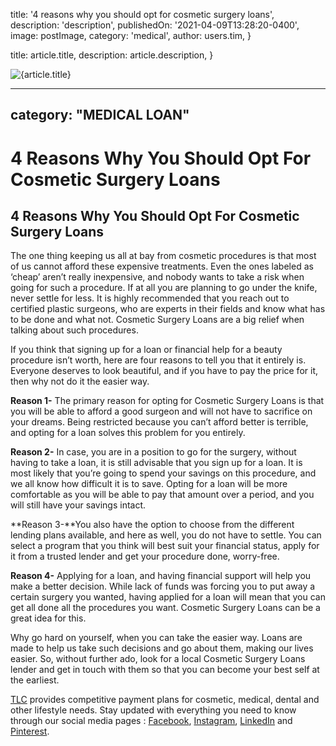 
  title: '4 reasons why you should opt for cosmetic surgery loans',
  description: 'description',
  publishedOn: '2021-04-09T13:28:20-0400',
  image: postImage,
  category: 'medical',
  author: users.tim,
}

  title: article.title,
  description: article.description,
}


<Image src={postImage} alt={article.title} />

---
category: "MEDICAL LOAN"
---

# 4 Reasons Why You Should Opt For Cosmetic Surgery Loans

## 4 Reasons Why You Should Opt For Cosmetic Surgery Loans

The one thing keeping us all at bay from cosmetic procedures is that most of us cannot afford these expensive treatments. Even the ones labeled as ‘cheap’ aren’t really inexpensive, and nobody wants to take a risk when going for such a procedure. If at all you are planning to go under the knife, never settle for less. It is highly recommended that you reach out to certified plastic surgeons, who are experts in their fields and know what has to be done and what not. Cosmetic Surgery Loans are a big relief when talking about such procedures.

If you think that signing up for a loan or financial help for a beauty procedure isn’t worth, here are four reasons to tell you that it entirely is. Everyone deserves to look beautiful, and if you have to pay the price for it, then why not do it the easier way.

**Reason 1-** The primary reason for opting for Cosmetic Surgery Loans is that you will be able to afford a good surgeon and will not have to sacrifice on your dreams. Being restricted because you can’t afford better is terrible, and opting for a loan solves this problem for you entirely.

**Reason 2-** In case, you are in a position to go for the surgery, without having to take a loan, it is still advisable that you sign up for a loan. It is most likely that you’re going to spend your savings on this procedure, and we all know how difficult it is to save. Opting for a loan will be more comfortable as you will be able to pay that amount over a period, and you will still have your savings intact.

**Reason 3-**You also have the option to choose from the different lending plans available, and here as well, you do not have to settle. You can select a program that you think will best suit your financial status, apply for it from a trusted lender and get your procedure done, worry-free.

**Reason 4-** Applying for a loan, and having financial support will help you make a better decision. While lack of funds was forcing you to put away a certain surgery you wanted, having applied for a loan will mean that you can get all done all the procedures you want. Cosmetic Surgery Loans can be a great idea for this.

Why go hard on yourself, when you can take the easier way. Loans are made to help us take such decisions and go about them, making our lives easier. So, without further ado, look for a local Cosmetic Surgery Loans lender and get in touch with them so that you can become your best self at the earliest.

[TLC](https://tlc.com.au/) provides competitive payment plans for cosmetic, medical, dental and other lifestyle needs. Stay updated with everything you need to know through our social media pages : [Facebook](https://www.facebook.com/totallifestylecredit/), [Instagram](https://www.instagram.com/tlc.aus/), [LinkedIn](https://www.linkedin.com/company/tlc-total-lifestyle-credit/) and [Pinterest](https://www.pinterest.com.au/totallifestylecredit/).
